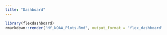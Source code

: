 ```yaml
---
title: "Dashboard"
---
```


```r
library(flexdashboard)
rmarkdown::render("NY_NOAA_Plots.Rmd", output_format = "flex_dashboard")
```

